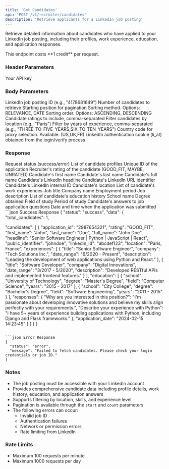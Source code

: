 ```yaml
---
title: 'Get Candidates'
api: 'POST /v1/recruiter/candidates'
description: 'Retrieve applicants for a LinkedIn job posting'
---
```


Retrieve detailed information about candidates who have applied to your LinkedIn job posting, including their profiles, work experience, education, and application responses.

<Note>
  This endpoint costs **1 credit** per request.
</Note>

### Header Parameters

<ParamField header="x-api-key" type="string" required>
  Your API key
</ParamField>

### Body Parameters

<ParamField body="job_id" type="string" required>
  LinkedIn job posting ID (e.g., "4178681649")
</ParamField>

<ParamField body="total_results" type="string" default="10">
  Number of candidates to retrieve
</ParamField>

<ParamField body="start" type="string" default="0">
  Starting position for pagination
</ParamField>

<ParamField body="sortType" type="string" default="RELEVANCE">
  Sorting method. Options: RELEVANCE, DATE
</ParamField>

<ParamField body="sortOrder" type="string" default="DESCENDING">
  Sorting order. Options: ASCENDING, DESCENDING
</ParamField>

<ParamField body="ratings" type="string" default="GOOD_FIT,MAYBE,UNRATED">
  Candidate ratings to include, comma-separated
</ParamField>

<ParamField body="location" type="string">
  Filter candidates by location (e.g., "Paris")
</ParamField>


<ParamField body="yearsOfExperience" type="string">
  Filter by years of experience, comma-separated (e.g., "THREE_TO_FIVE_YEARS,SIX_TO_TEN_YEARS")
</ParamField>

<ParamField body="country" type="string" default="FR">
  Country code for proxy selection. Available: (US,UK,FR)
</ParamField>

<ParamField body="login_cookie" type="string" required>
  LinkedIn authentication cookie (li_at) obtained from the login/verify process
</ParamField>

### Response

<ResponseField name="status" type="string">
  Request status (success/error)
</ResponseField>

<ResponseField name="data" type="array">
  List of candidate profiles
</ResponseField>

<ResponseField name="data[].application_id" type="string">
  Unique ID of the application
</ResponseField>

<ResponseField name="data[].rating" type="string">
  Recruiter's rating of the candidate (GOOD_FIT, MAYBE, UNRATED)
</ResponseField>

<ResponseField name="data[].first_name" type="string">
  Candidate's first name
</ResponseField>

<ResponseField name="data[].last_name" type="string">
  Candidate's last name
</ResponseField>

<ResponseField name="data[].full_name" type="string">
  Candidate's full name
</ResponseField>

<ResponseField name="data[].headline" type="string">
  Candidate's LinkedIn headline
</ResponseField>

<ResponseField name="data[].public_identifier" type="string">
  Candidate's LinkedIn URL identifier
</ResponseField>

<ResponseField name="data[].linkedin_id" type="string">
  Candidate's LinkedIn internal ID
</ResponseField>

<ResponseField name="data[].location" type="string">
  Candidate's location
</ResponseField>

<ResponseField name="data[].experiences" type="array">
  List of candidate's work experiences
</ResponseField>

<ResponseField name="data[].experiences[].title" type="string">
  Job title
</ResponseField>

<ResponseField name="data[].experiences[].company" type="string">
  Company name
</ResponseField>

<ResponseField name="data[].experiences[].date_range" type="string">
  Employment period
</ResponseField>

<ResponseField name="data[].experiences[].description" type="string">
  Job description
</ResponseField>

<ResponseField name="data[].education" type="array">
  List of candidate's education history
</ResponseField>

<ResponseField name="data[].education[].school" type="string">
  School name
</ResponseField>

<ResponseField name="data[].education[].degree" type="string">
  Degree obtained
</ResponseField>

<ResponseField name="data[].education[].field" type="string">
  Field of study
</ResponseField>

<ResponseField name="data[].education[].years" type="string">
  Period of study
</ResponseField>

<ResponseField name="data[].responses" type="object">
  Candidate's answers to job application questions
</ResponseField>

<ResponseField name="data[].application_date" type="string">
  Date and time when the application was submitted
</ResponseField>

<ResponseExample>
```json Success Response
{
  "status": "success",
  "data": {
    "total_candidates": 1,

  "candidates": [
    {
      "application_id": "2987654321",
      "rating": "GOOD_FIT",
      "first_name": "John",
      "last_name": "Doe",
      "full_name": "John Doe",
      "headline": "Senior Software Engineer | Python | JavaScript | React",
      "public_identifier": "johndoe",
      "linkedin_id": "abcdef123",
      "location": "Paris, France",
      "experiences": [
        {
          "title": "Senior Software Engineer",
          "company": "Tech Solutions Inc.",
          "date_range": "6/2020 - Present",
          "description": "Leading the development of web applications using Python and React."
        },
        {
          "title": "Software Developer",
          "company": "Digital Innovations",
          "date_range": "3/2017 - 5/2020",
          "description": "Developed RESTful APIs and implemented frontend features."
        }
      ],
      "education": [
        {
          "school": "University of Technology",
          "degree": "Master's Degree",
          "field": "Computer Science",
          "years": "2015 - 2017"
        },
        {
          "school": "City College",
          "degree": "Bachelor's Degree",
          "field": "Software Engineering",
          "years": "2011 - 2015"
        }
      ],
      "responses": {
        "Why are you interested in this position?": "I'm passionate about developing innovative solutions and believe my skills align perfectly with your requirements.",
        "Describe your experience with Python": "I have 5+ years of experience building applications with Python, including Django and Flask frameworks."
      },
      "application_date": "2024-02-15 14:23:45"
      }
    ]
  }
}
```

```json Error Response
{
  "status": "error",
  "message": "Failed to fetch candidates. Please check your login credentials or job ID."
}
```
</ResponseExample>

### Notes
- The job posting must be accessible with your LinkedIn account
- Provides comprehensive candidate data including profile details, work history, education, and application answers
- Supports filtering by location, skills, and experience level
- Pagination is available through the `start` and `count` parameters
- The following errors can occur:
  - Invalid job ID
  - Authentication failures
  - Network or permission errors
  - Rate limiting from LinkedIn

### Rate Limits
- Maximum 100 requests per minute
- Maximum 1000 requests per day